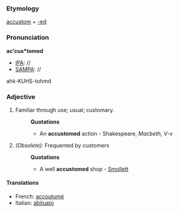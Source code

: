 ===Etymology===
[[accustom]] + [[-ed]]
===Pronunciation===
'''ac'cus*tomed'''
*[[IPA]]: //
*[[SAMPA]]: //
ahk-KUHS-tohmd
===Adjective===
#Familiar through use; usual; customary. 
#:'''Quotations'''
#:*An '''accustomed''' action - Shakespeare, ''Macbeth, V-v''
#''(Obsolete):'' Frequented by customers
#:'''Quotations'''
#:*A well '''accustomed''' shop - [[Smollett]]

====Translations====
{{checktrans}}
*French: [[accoutumé]]
*Italian: [[abituato]]